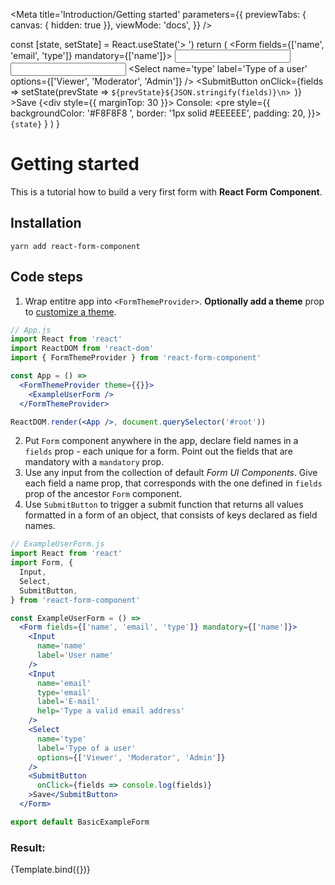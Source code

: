 
<Meta
  title='Introduction/Getting started'
  parameters={{
    previewTabs: { canvas: { hidden: true }},
    viewMode: 'docs',
  }}
/>

  const [state, setState] = React.useState('> ')
  return (
    <Form fields={['name', 'email', 'type']} mandatory={['name']}>
      <Input
        name='name'
        label='User name'
      />
      <Input
        name='email'
        type='email'
        label='E-mail'
        help='Type a valid email address'
      />
      <Select
        name='type'
        label='Type of a user'
        options={['Viewer', 'Moderator', 'Admin']}
      />
      <SubmitButton
        onClick={fields => setState(prevState => `${prevState}${JSON.stringify(fields)}\n> `)}
      >Save</SubmitButton>
      {<div style={{ marginTop: 30 }}>
          Console: <pre style={{
            backgroundColor: '#F8F8F8 ',
            border: '1px solid #EEEEEE',
            padding: 20,
          }}><code>{state}</code></pre>
        </div>
      }
    </Form>
  )
}

# Getting started

This is a tutorial how to build a very first form with **React Form Component**.

## Installation

```
yarn add react-form-component
```


## Code steps

1. Wrap entitre app into `<FormThemeProvider>`. **Optionally add a theme** prop to [customize a theme](http://localhost:6006/?path=/docs/docs-theming--page).

```jsx
// App.js
import React from 'react'
import ReactDOM from 'react-dom'
import { FormThemeProvider } from 'react-form-component'

const App = () =>
  <FormThemeProvider theme={{}}>
    <ExampleUserForm />
  </FormThemeProvider>

ReactDOM.render(<App />, document.querySelector('#root'))
```

2. Put `Form` component anywhere in the app, declare field names in a `fields` prop - each unique for a form. Point out the fields that are mandatory with a `mandatory` prop.
3. Use any input from the collection of default _Form UI Components_. Give each field a name prop, that corresponds with the one defined in `fields` prop of the ancestor `Form` component.
4. Use `SubmitButton` to trigger a submit function that returns all values formatted in a form of an object, that consists of keys declared as field names.

```jsx
// ExampleUserForm.js
import React from 'react'
import Form, {
  Input,
  Select,
  SubmitButton,
} from 'react-form-component'

const ExampleUserForm = () =>
  <Form fields={['name', 'email', 'type']} mandatory={['name']}>
    <Input
      name='name'
      label='User name'
    />
    <Input
      name='email'
      type='email'
      label='E-mail'
      help='Type a valid email address'
    />
    <Select
      name='type'
      label='Type of a user'
      options={['Viewer', 'Moderator', 'Admin']}
    />
    <SubmitButton
      onClick={fields => console.log(fields)}
    >Save</SubmitButton>
  </Form>

export default BasicExampleForm
```

### Result:

<Canvas withSource='none'>
  <Story
    name='Getting started'
  >
    {Template.bind({})}
  </Story>
</Canvas>
